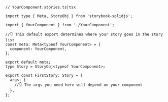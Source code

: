 ```tsx
// YourComponent.stories.ts|tsx

import type { Meta, StoryObj } from 'storybook-solidjs';

import { YourComponent } from './YourComponent';

//👇 This default export determines where your story goes in the story list
const meta: Meta<typeof YourComponent> = {
  component: YourComponent,
};

export default meta;
type Story = StoryObj<typeof YourComponent>;

export const FirstStory: Story = {
  args: {
    //👇 The args you need here will depend on your component
  },
};
```
